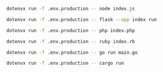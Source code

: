 <CodeGroup>

```bash {{ title: "Node" }}
dotenvx run -f .env.production -- node index.js
```

```bash {{ title: "Python" }}
dotenvx run -f .env.production -- flask --app index run
```

```bash {{ title: "PHP" }}
dotenvx run -f .env.production -- php index.php
```

```bash {{ title: "Ruby" }}
dotenvx run -f .env.production -- ruby index.rb
```

```bash {{ title: "Go" }}
dotenvx run -f .env.production -- go run main.go
```

```bash {{ title: "Rust" }}
dotenvx run -f .env.production -- cargo run
```

</CodeGroup>
